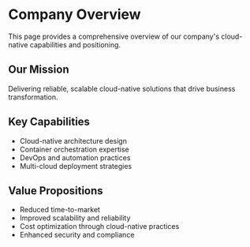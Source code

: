 # Company Overview

This page provides a comprehensive overview of our company's cloud-native capabilities and positioning.

## Our Mission

Delivering reliable, scalable cloud-native solutions that drive business transformation.

## Key Capabilities

- Cloud-native architecture design
- Container orchestration expertise
- DevOps and automation practices
- Multi-cloud deployment strategies

## Value Propositions

- Reduced time-to-market
- Improved scalability and reliability
- Cost optimization through cloud-native practices
- Enhanced security and compliance
